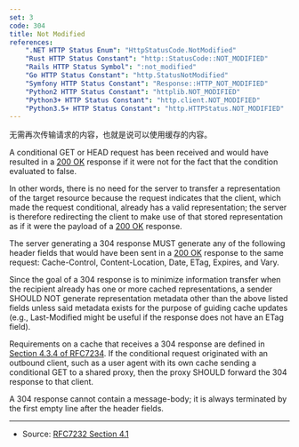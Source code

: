 ```yaml
---
set: 3
code: 304
title: Not Modified
references:
    ".NET HTTP Status Enum": "HttpStatusCode.NotModified"
    "Rust HTTP Status Constant": "http::StatusCode::NOT_MODIFIED"
    "Rails HTTP Status Symbol": ":not_modified"
    "Go HTTP Status Constant": "http.StatusNotModified"
    "Symfony HTTP Status Constant": "Response::HTTP_NOT_MODIFIED"
    "Python2 HTTP Status Constant": "httplib.NOT_MODIFIED"
    "Python3+ HTTP Status Constant": "http.client.NOT_MODIFIED"
    "Python3.5+ HTTP Status Constant": "http.HTTPStatus.NOT_MODIFIED"
---
```


<CodeTitle code={code} title={title} />

无需再次传输请求的内容，也就是说可以使用缓存的内容。

A conditional GET or HEAD request has been received and would have resulted in a [200 OK](/200) response if it were not for the fact that the condition evaluated to false.

In other words, there is no need for the server to transfer a representation of the target resource because the request indicates that the client, which made the request conditional, already has a valid representation; the server is therefore redirecting the client to make use of that stored representation as if it were the payload of a [200 OK](/200) response.

The server generating a 304 response MUST generate any of the following header fields that would have been sent in a [200 OK](/200) response to the same request: Cache-Control, Content-Location, Date, ETag, Expires, and Vary.

Since the goal of a 304 response is to minimize information transfer when the recipient already has one or more cached representations, a sender SHOULD NOT generate representation metadata other than the above listed fields unless said metadata exists for the purpose of guiding cache updates (e.g., Last-Modified might be useful if the response does not have an ETag field).

Requirements on a cache that receives a 304 response are defined in [Section 4.3.4 of RFC7234][2]. If the conditional request originated with an outbound client, such as a user agent with its own cache sending a conditional GET to a shared proxy, then the proxy SHOULD forward the 304 response to that client.

A 304 response cannot contain a message-body; it is always terminated by the first empty line after the header fields.

---

* Source: [RFC7232 Section 4.1][1]

[1]: <https://tools.ietf.org/html/rfc7232#section-4.1>
[2]: <https://tools.ietf.org/html/rfc7234#section-4.3.4>
